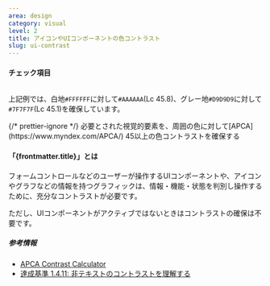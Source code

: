 ```yaml
---
area: design
category: visual
level: 2
title: アイコンやUIコンポーネントの色コントラスト
slug: ui-contrast
---
```



#### チェック項目

<Checkpoint title="UIコンポーネントやグラフィックが表している情報・機能・状態を判別するために、視覚的要素のどの部分が必要かを特定する">
  <p>
    <img
      src={uiContrast.src}
      alt=""
      width={uiContrast.width}
      height={uiContrast.height}
      loading="lazy"
      decoding="async"
    />
  </p>

  上記例では、白地`#FFFFFF`に対して`#AAAAAA`(Lc 45.8)、グレー地`#D9D9D9`に対して`#7F7F7F`(Lc 45.1)を確保しています。
</Checkpoint>

<Checkpoint>
  {/* prettier-ignore */}
  <span slot="title">必要とされた視覚的要素を、周囲の色に対して[APCA](https://www.myndex.com/APCA/) 45以上の色コントラストを確保する</span>
</Checkpoint>

#### 「{frontmatter.title}」とは

<Level level={frontmatter.level} />

フォームコントロールなどのユーザーが操作するUIコンポーネントや、アイコンやグラフなどの情報を持つグラフィックは、情報・機能・状態を判別し操作するために、充分なコントラストが必要です。

ただし、UIコンポーネントがアクティブではないときはコントラストの確保は不要です。

##### 参考情報

- [APCA Contrast Calculator](https://www.myndex.com/APCA/)
- [達成基準 1.4.11: 非テキストのコントラストを理解する](https://waic.jp/translations/WCAG21/Understanding/non-text-contrast.html)
